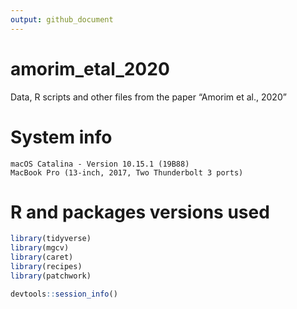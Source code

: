 ```yaml
---
output: github_document
---
```


# amorim_etal_2020
Data, R scripts and other files from the paper "Amorim et al., 2020"

# System info

```
macOS Catalina - Version 10.15.1 (19B88)
MacBook Pro (13-inch, 2017, Two Thunderbolt 3 ports)
```

# R and packages versions used

```r
library(tidyverse)
library(mgcv)
library(caret)
library(recipes)
library(patchwork)
```

```r
devtools::session_info()
```

